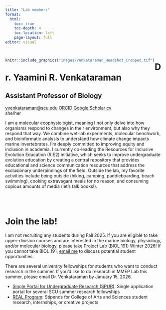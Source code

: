 ```yaml
---
title: "Lab members"
format: 
  html:
    toc: true
    toc-depth: 4
    toc-location: left
    page-layout: full
editor: visual
---
```


::: {style="float:left"}
```r
knitr::include_graphics("images/Venkataraman_Headshot_Cropped.tif")
```
:::

# Dr. Yaamini R. Venkataraman

## **Assistant Professor of Biology**

[yvenkataraman\@scu.edu](mailto:yvenkataraman@scu.edu)
[ORCID](https://orcid.org/0000-0002-0364-1829)
[Google Scholar](https://scholar.google.com/citations?user=x9WA39wAAAAJ&hl=en&oi=sra)
[cv](products/Venkataraman_CV.pdf)\
she/her

I am a molecular ecophysiologist, meaning I not only delve into how organisms respond to changes in their environment, but also why they respond that way. We combine wet-lab experiments, molecular benchwork, and bioinformatic analysis to understand how climate change impacts marine invertebrates. I'm deeply committed to improving equity and inclusion in academia. I currently co-leading the Resources for Inclusive Evolution Education (RIE2) initiative, which seeks to improve undergraduate evolution education by creating a central repository that provides educational and science communication resources that address the exclusionary underpinnings of the field. Outside the lab, my favorite activities include being outside (hiking, camping, paddleboarding, beach swimming), cooking extravagant meals for no reason, and consuming copious amounts of media (let's talk books!).

<br><br>

# Join the lab!

I am not recruiting any students during Fall 2025. If you are eligible to take upper-division courses and are interested in the marine biology, physiology, and/or molecular biology, please take Project Lab (BIOL 191) Winter 2026! If you cannot take BIOL 191, [email me]() to discuss potential student opportunities.

There are several university fellowships for students who want to conduct research in the summer. If you'd like to do research in MMEP Lab this summer, please email Dr. Venkataraman by January 15, 2026.

-   [Single Portal for Undergraduate Research (SPUR)](https://www.scu.edu/provost/research/student-funding-opportunities/scuspur/): Single application portal for several SCU summer research fellowships
-   [REAL Program](https://www.scu.edu/real/): Stipends for College of Arts and Sciences student research, internships, or creative projects
